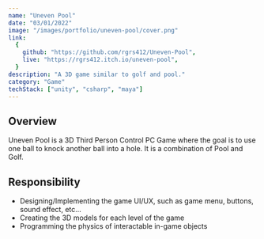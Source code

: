 ```yaml
---
name: "Uneven Pool"
date: "03/01/2022"
image: "/images/portfolio/uneven-pool/cover.png"
link:
  {
    github: "https://github.com/rgrs412/Uneven-Pool",
    live: "https://rgrs412.itch.io/uneven-pool",
  }
description: "A 3D game similar to golf and pool."
category: "Game"
techStack: ["unity", "csharp", "maya"]
---
```


## Overview
Uneven Pool is a 3D Third Person Control PC Game where the goal is to use one ball to knock another ball into a hole.
It is a combination of Pool and Golf.

## Responsibility

- Designing/Implementing the game UI/UX, such as game menu, buttons, sound effect, etc...
- Creating the 3D models for each level of the game
- Programming the physics of interactable in-game objects

